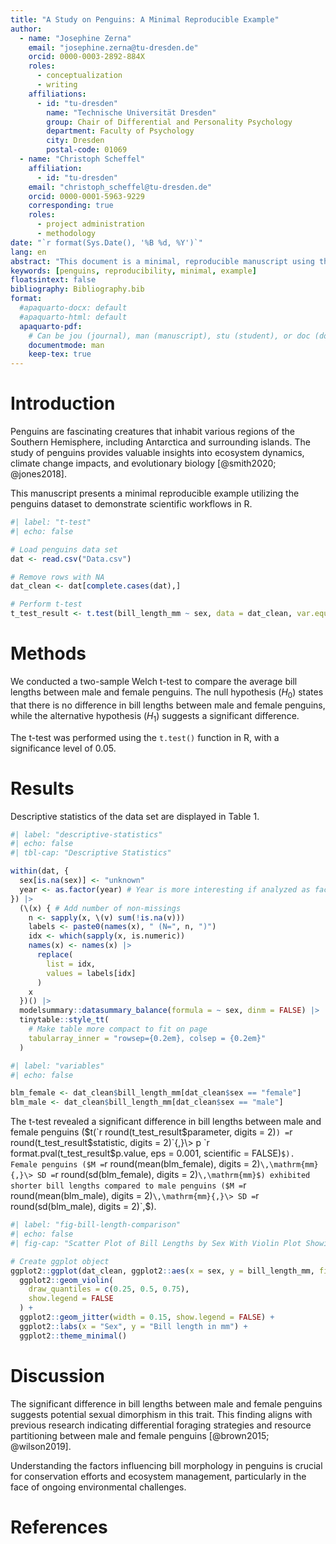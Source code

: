 ```yaml
---
title: "A Study on Penguins: A Minimal Reproducible Example"
author:
  - name: "Josephine Zerna"
    email: "josephine.zerna@tu-dresden.de"
    orcid: 0000-0003-2892-884X
    roles:
      - conceptualization
      - writing
    affiliations:
      - id: "tu-dresden"
        name: "Technische Universität Dresden"
        group: Chair of Differential and Personality Psychology
        department: Faculty of Psychology
        city: Dresden
        postal-code: 01069
  - name: "Christoph Scheffel"
    affiliation:
      - id: "tu-dresden"
    email: "christoph_scheffel@tu-dresden.de"
    orcid: 0000-0001-5963-9229
    corresponding: true
    roles:
      - project administration
      - methodology
date: "`r format(Sys.Date(), '%B %d, %Y')`"
lang: en
abstract: "This document is a minimal, reproducible manuscript using the penguins data set as an example."
keywords: [penguins, reproducibility, minimal, example]
floatsintext: false
bibliography: Bibliography.bib
format:
  #apaquarto-docx: default
  #apaquarto-html: default
  apaquarto-pdf:
    # Can be jou (journal), man (manuscript), stu (student), or doc (document)
    documentmode: man
    keep-tex: true
---
```


# Introduction

Penguins are fascinating creatures that inhabit various regions of the Southern Hemisphere, including Antarctica and surrounding islands.
The study of penguins provides valuable insights into ecosystem dynamics, climate change impacts, and evolutionary biology [@smith2020; @jones2018].

This manuscript presents a minimal reproducible example utilizing the penguins dataset to demonstrate scientific workflows in R.

```r
#| label: "t-test"
#| echo: false

# Load penguins data set
dat <- read.csv("Data.csv")

# Remove rows with NA
dat_clean <- dat[complete.cases(dat),]

# Perform t-test
t_test_result <- t.test(bill_length_mm ~ sex, data = dat_clean, var.equal = FALSE)

```

# Methods

We conducted a two-sample Welch t-test to compare the average bill lengths between male and female penguins.
The null hypothesis ($H_0$) states that there is no difference in bill lengths between male and female penguins, while the alternative hypothesis ($H_1$) suggests a significant difference.

The t-test was performed using the `t.test()` function in R, with a significance level of 0.05.

# Results

Descriptive statistics of the data set are displayed in Table 1.

```r
#| label: "descriptive-statistics"
#| echo: false
#| tbl-cap: "Descriptive Statistics"

within(dat, {
  sex[is.na(sex)] <- "unknown"
  year <- as.factor(year) # Year is more interesting if analyzed as factor
}) |>
  (\(x) { # Add number of non-missings
    n <- sapply(x, \(v) sum(!is.na(v)))
    labels <- paste0(names(x), " (N=", n, ")")
    idx <- which(sapply(x, is.numeric))
    names(x) <- names(x) |>
      replace(
        list = idx,
        values = labels[idx]
      )
    x
  })() |>
  modelsummary::datasummary_balance(formula = ~ sex, dinm = FALSE) |>
  tinytable::style_tt(
    # Make table more compact to fit on page
    tabularray_inner = "rowsep={0.2em}, colsep = {0.2em}"
  )

```

```r
#| label: "variables"
#| echo: false

blm_female <- dat_clean$bill_length_mm[dat_clean$sex == "female"]
blm_male <- dat_clean$bill_length_mm[dat_clean$sex == "male"]
```

The t-test revealed a significant difference in bill lengths between male and female penguins ($t(`r round(t_test_result$parameter, digits = 2)`) = `r round(t_test_result$statistic, digits = 2)`{,}\> p `r format.pval(t_test_result$p.value, eps = 0.001, scientific = FALSE)`$).
Female penguins ($M = `r round(mean(blm_female), digits = 2)`\,\mathrm{mm}{,}\> SD = `r round(sd(blm_female), digits = 2)`\,\mathrm{mm}$) exhibited shorter bill lengths compared to male penguins ($M = `r round(mean(blm_male), digits = 2)`\,\mathrm{mm}{,}\> SD = `r round(sd(blm_male), digits = 2)`\,\mathrm{mm}$).

```r
#| label: "fig-bill-length-comparison"
#| echo: false
#| fig-cap: "Scatter Plot of Bill Lengths by Sex With Violin Plot Showing Quartiles"

# Create ggplot object
ggplot2::ggplot(dat_clean, ggplot2::aes(x = sex, y = bill_length_mm, fill = sex), group = sex) +
  ggplot2::geom_violin(
    draw_quantiles = c(0.25, 0.5, 0.75),
    show.legend = FALSE
  ) +
  ggplot2::geom_jitter(width = 0.15, show.legend = FALSE) +
  ggplot2::labs(x = "Sex", y = "Bill length in mm") +
  ggplot2::theme_minimal()
```

# Discussion

The significant difference in bill lengths between male and female penguins suggests potential sexual dimorphism in this trait.
This finding aligns with previous research indicating differential foraging strategies and resource partitioning between male and female penguins [@brown2015; @wilson2019].

Understanding the factors influencing bill morphology in penguins is crucial for conservation efforts and ecosystem management, particularly in the face of ongoing environmental challenges.

# References

::: {#refs}
:::